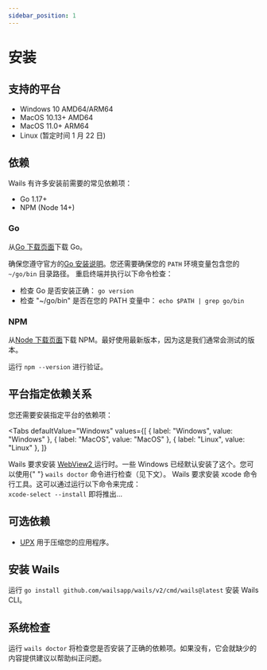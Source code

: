 ```yaml
---
sidebar_position: 1
---
```


# 安装

## 支持的平台

- Windows 10 AMD64/ARM64
- MacOS 10.13+ AMD64
- MacOS 11.0+ ARM64
- Linux (暂定时间 1 月 22 日)

## 依赖

Wails 有许多安装前需要的常见依赖项：

- Go 1.17+
- NPM (Node 14+)

### Go

从[Go 下载页面](https://golang.org/dl/)下载 Go。

确保您遵守官方的[Go 安装说明](https://golang.org/doc/install#install)。您还需要确保您的 `PATH` 环境变量包含您的 `~/go/bin` 目录路径。 重启终端并执行以下命令检查：

- 检查 Go 是否安装正确： `go version`
- 检查 "~/go/bin" 是否在您的 PATH 变量中： `echo $PATH | grep go/bin`

### NPM

从[Node 下载页面](https://nodejs.org/en/download/)下载 NPM。最好使用最新版本，因为这是我们通常会测试的版本。

运行 `npm --version` 进行验证。

## 平台指定依赖关系

您还需要安装指定平台的依赖项：


<Tabs
  defaultValue="Windows"
  values={[
    { label: "Windows", value: "Windows" },
    { label: "MacOS", value: "MacOS" },
    { label: "Linux", value: "Linux" },
  ]}
>
  <TabItem value="Windows">
    Wails 要求安装
    <a href="https://developer.microsoft.com/zh-cn/microsoft-edge/webview2/">
      WebView2
    </a>
    运行时。一些 Windows 已经默认安装了这个。您可以使用{" "}
    <code>wails doctor</code>
    命令进行检查（见下文）。
  </TabItem>
  <TabItem value="MacOS">
    Wails 要求安装 xcode 命令行工具。这可以通过运行以下命令来完成：
    <br />
    <code>xcode-select --install</code>
  </TabItem>
  <TabItem value="Linux">即将推出...</TabItem>
</Tabs>

## 可选依赖

- [UPX](https://upx.github.io/) 用于压缩您的应用程序。

## 安装 Wails

运行 `go install github.com/wailsapp/wails/v2/cmd/wails@latest` 安装 Wails CLI。

## 系统检查

运行 `wails doctor` 将检查您是否安装了正确的依赖项。如果没有，它会就缺少的内容提供建议以帮助纠正问题。
